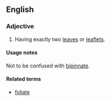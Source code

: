==English==

===Adjective===
{{en-adj|-}}
#{{botany}} Having exactly two [[leaf|leaves]] or [[leaflet]]s.

====Usage notes====
Not to be confused with [[bipinnate]].

====Related terms====
*[[foliate]]